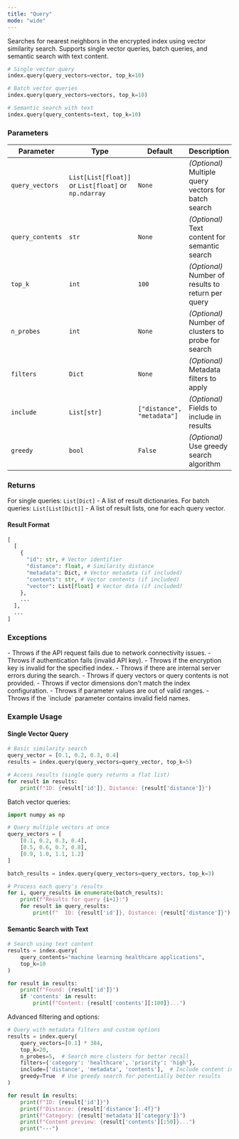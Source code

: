 ```yaml
---
title: "Query"
mode: "wide"
---
```


Searches for nearest neighbors in the encrypted index using vector similarity search. Supports single vector queries, batch queries, and semantic search with text content.

```python
# Single vector query
index.query(query_vectors=vector, top_k=10)

# Batch vector queries
index.query(query_vectors=vectors, top_k=10)

# Semantic search with text
index.query(query_contents=text, top_k=10)
```

### Parameters
| Parameter | Type | Default | Description |
|-----------|------|---------|-------------|
| `query_vectors` | `List[List[float]]` or `List[float]` or `np.ndarray` | `None` | _(Optional)_ Multiple query vectors for batch search |
| `query_contents` | `str` | `None` | _(Optional)_ Text content for semantic search |
| `top_k` | `int` | `100` | _(Optional)_ Number of results to return per query |
| `n_probes` | `int` | `None` | _(Optional)_ Number of clusters to probe for search |
| `filters` | `Dict` | `None` | _(Optional)_ Metadata filters to apply |
| `include` | `List[str]` | `["distance", "metadata"]` | _(Optional)_ Fields to include in results |
| `greedy` | `bool` | `False` | _(Optional)_ Use greedy search algorithm |

### Returns

For single queries: `List[Dict]` - A list of result dictionaries.
For batch queries: `List[List[Dict]]` - A list of result lists, one for each query vector.

#### Result Format

```python
[
  [
    {
      "id": str, # Vector identifier
      "distance": float, # Similarity distance
      "metadata": Dict, # Vector metadata (if included)
      "contents": str, # Vector contents (if included)
      "vector": List[float] # Vector data (if included)
    },
    ...
  ],
  ...
]
```

### Exceptions

<AccordionGroup>
    <Accordion title="Error">
        - Throws if the API request fails due to network connectivity issues.
        - Throws if authentication fails (invalid API key).
        - Throws if the encryption key is invalid for the specified index.
        - Throws if there are internal server errors during the search.
    </Accordion>
    <Accordion title="Validation Errors">
        - Throws if query vectors or query contents is not provided.
        - Throws if vector dimensions don't match the index configuration.
        - Throws if parameter values are out of valid ranges.
        - Throws if the `include` parameter contains invalid field names.
    </Accordion>
</AccordionGroup>


### Example Usage

#### Single Vector Query

```python
# Basic similarity search
query_vector = [0.1, 0.2, 0.3, 0.4]
results = index.query(query_vectors=query_vector, top_k=5)

# Access results (single query returns a flat list)
for result in results:
    print(f"ID: {result['id']}, Distance: {result['distance']}")
```

Batch vector queries:

```python
import numpy as np

# Query multiple vectors at once
query_vectors = [
    [0.1, 0.2, 0.3, 0.4],
    [0.5, 0.6, 0.7, 0.8],
    [0.9, 1.0, 1.1, 1.2]
]

batch_results = index.query(query_vectors=query_vectors, top_k=3)

# Process each query's results
for i, query_results in enumerate(batch_results):
    print(f"Results for query {i+1}:")
    for result in query_results:
        print(f"  ID: {result['id']}, Distance: {result['distance']}")
```

#### Semantic Search with Text

```python
# Search using text content
results = index.query(
    query_contents="machine learning healthcare applications",
    top_k=10
)

for result in results:
    print(f"Found: {result['id']}")
    if 'contents' in result:
        print(f"Content: {result['contents'][:100]}...")
```

Advanced filtering and options:

```python
# Query with metadata filters and custom options
results = index.query(
    query_vectors=[0.1] * 384,
    top_k=20,
    n_probes=5,  # Search more clusters for better recall
    filters={'category': 'healthcare', 'priority': 'high'},
    include=['distance', 'metadata', 'contents'],  # Include content in results
    greedy=True  # Use greedy search for potentially better results
)

for result in results:
    print(f"ID: {result['id']}")
    print(f"Distance: {result['distance']:.4f}")
    print(f"Category: {result['metadata']['category']}")
    print(f"Content preview: {result['contents'][:50]}...")
    print("---")
```